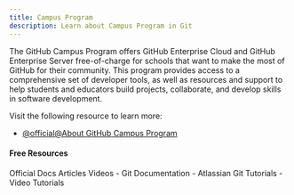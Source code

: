 ```yaml
---
title: Campus Program
description: Learn about Campus Program in Git
---
```

The GitHub Campus Program offers GitHub Enterprise Cloud and GitHub Enterprise Server free-of-charge for schools that want to make the most of GitHub for their community. This program provides access to a comprehensive set of developer tools, as well as resources and support to help students and educators build projects, collaborate, and develop skills in software development.

Visit the following resource to learn more:

- [@official@About GitHub Campus Program](https://docs.github.com/en/education/explore-the-benefits-of-teaching-and-learning-with-github-education/use-github-at-your-educational-institution/about-github-campus-program)

#### Free Resources

<Tabs defaultValue="official">
<TabsList>
<TabsTrigger value="official">Official Docs</TabsTrigger>
<TabsTrigger value="article">Articles</TabsTrigger>
<TabsTrigger value="video">Videos</TabsTrigger>
</TabsList>

<TabsContent value="official">
<Note type="note" title="official">
- <Link href="https://git-scm.com/docs">Git Documentation</Link>
</Note>
</TabsContent>
<TabsContent value="article">
<Note type="note" title="article">
- <Link href="https://www.atlassian.com/git/tutorials">Atlassian Git Tutorials</Link>
</Note>
</TabsContent>
<TabsContent value="video">
<Note type="note" title="video">
- <Link href="https://www.youtube.com/results?search_query=git+campus-program+tutorial">Video Tutorials</Link>
</Note>
</TabsContent>
</Tabs>
